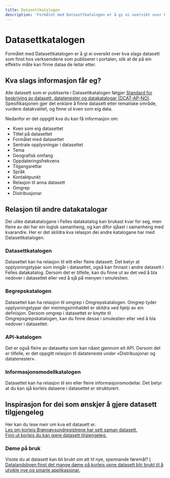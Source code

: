 ```yaml
---
title: Datasettkatalogen
description: 'Formålet med Datasettkatalogen er å gi ei oversikt over kva slags datasett som finst hos verksemdene som publiserer i portalen.'
---
```


# Datasettkatalogen

<Ingress>
    Formålet med Datasettkatalogen er å gi ei oversikt over kva slags datasett som finst hos verksemdene som publiserer
    i portalen, slik at de på ein effektiv måte kan finne dataa de leitar etter.
</Ingress>

<CatalogPromo
    text='Ønskjer du å søkje i Datasett-katalogen?'
    button='Finn datasett →'
    link='/datasets'
/>

## Kva slags informasjon får eg?

Alle datasett som er publiserte i Datasettkatalogen følgjer [Standard for beskriving av datasett, datatenester og datakatalogar (DCAT-AP-NO)](https://data.norge.no/specification/dcat-ap-no/). Spesifikasjonen gjer det enklare å finne datasett etter tematiske område, vurdere datakvalitet, og finne ut kven som eig data.

Nedanfor er det oppgitt kva du kan få informasjon om:

- Kven som eig datasettet
- Tittel på datasettet
- Formålet med datasettet
- Sentrale opplysningar i datasettet
- Tema
- Geografisk omfang
- Oppdateringsfrekvens
- Tilgangsrettar
- Språk
- Kontaktpunkt
- Relasjon til anna datasett
- Omgrep
- Distribusjonar

## Relasjon til andre datakatalogar

Dei ulike datakatalogane i Felles datakatalog kan brukast kvar for seg, men fleire av dei har ein logisk samanheng, og kan difor sjåast i samanheng med kvarandre. Her er det skildra kva relasjon dei andre katalogane har med Datasettkatalogen.

### Datasettkatalogen

Datasettet kan ha relasjon til eitt eller fleire datasett. Det betyr at opplysningstypar som inngår i datasettet, også kan finnast i andre datasett i Felles datakatalog. Dersom det er tilfelle, kan du finne ut av det ved å bla nedover i datasettet eller ved å sjå på menyen i smulestien.

### Begrepskatalogen

Datasettet kan ha relasjon til omgrep i Omgrepskatalogen. Omgrep tyder opplysningstypar der meiningsinnhaldet er skildra ved hjelp av ein definisjon. Dersom omgrep i datasettet er knytte til Omgrepsgrepskatalogen, kan du finne desse i smulestien eller ved å bla nedover i datasettet.

### API-katalogen

Det er også fleire av datasetta som kan nåast gjennom eit API. Dersom det er tilfelle, er det oppgitt relasjon til datateneste under «Distribusjonar og datatenester».

### Informasjonsmodellkatalogen

Datasettet kan ha relasjon til ein eller fleire informasjonsmodellar. Det betyr at du kan sjå korleis dataene i datasettet er strukturert.

## Inspirasjon for dei som ønskjer å gjere datasett tilgjengeleg

Her kan du lese meir om kva eit datasett er.  
[Les om korleis Brønnøysundregistrene har sett saman datasett.](https://www.digdir.no/informasjonsforvaltning/hvordan-bestemme-hva-et-datasett-er-og-hvilke-datasett-som-skal-beskrives/2198)  
[Finn ut korleis du kan gjere datasett tilgjengeleg.](https://www.digdir.no/informasjonsforvaltning/steg-6-tilgjengeliggjore/2725)

### Døme på bruk

Visste du at datasett kan bli brukt om att til nye, spennande føremål? [I Datalandsbyen finst det mange døme på korleis opne datasett blir brukt til å utvikle nye og smarte applikasjonar.](https://datalandsbyen.norge.no/category/2/gode-eksempler-p%C3%A5-bruk)
